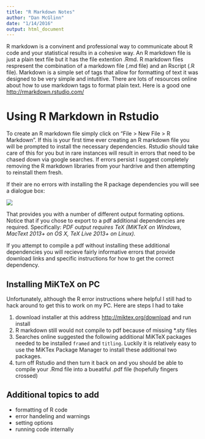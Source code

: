 ```yaml
---
title: "R Markdown Notes"
author: "Dan McGlinn"
date: "1/14/2016"
output: html_document
---
```


R markdown is a convinent and professional way to communicate about R code
and your statistical results in a cohesive way. An R markdown file is just a 
plain text file but it has the file extention .Rmd. R markdown files respresent
the combination of a markdown file (.md file) and an Rscript (.R file). 
Markdown is a simple set of tags that allow for formatting of text it was designed 
to be very simple and intutitive. There are lots of resources online about how
to use markdown tags to format plain text. Here is a good one <http://rmarkdown.rstudio.com/> 

# Using R Markdown in Rstudio

To create an R markdown file simply click on "File > New File > R Markdown". 
If this is your first time ever creating an R markdown file you will be prompted
to install the necessary dependencies. Rstudio should take care of this for you 
but in rare instances will result in errors that need to be chased down via 
google searches. If errors persist I suggest completely removing the R markdown 
libraries from your hardrive and then attempting to reinstall them fresh. 

If their are no errors with installing the R package dependencies you will see a 
dialogue box: 

![](../figures/rmarkdown_dialogue.JPG)

That provides you with a number of different output formating options. 
Notice that if you chose to export to a pdf additional dependencies are 
required. 
Specifically: _*PDF output requires TeX (MiKTeX on Windows, MacText 2013+ on OS X, TeX Live 2013+ on Linux).*_

If you attempt to compile a pdf without installing these additional dependencies
you will recieve fairly informative errors that provide download links and 
specific instructions for how to get the correct dependency. 

## Installing MiKTeX on PC
Unfortunately, although the R error instructions where helpful I still had
to hack around to get this to work on my PC. Here are steps I had to take 

1) download installer at this address <http://miktex.org/download> and run install
2) R markdown still would not compile to pdf because of missing *.sty files
3) Searches online suggested the following additional MiKTeX packages needed
to be installed `framed` and `titling`. Luckily it is relatively easy to use
the MiKTex Package Manager to install these additional two packages.
4) turn off Rstudio and then turn it back on and you should be able to compile
your .Rmd file into a bueatiful .pdf file (hopefully fingers crossed)

## Additional topics to add
* formatting of R code
* error handeling and warnings
* setting options
* running code internally 
